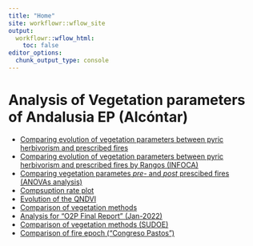 ```yaml
---
title: "Home"
site: workflowr::wflow_site
output:
  workflowr::wflow_html:
    toc: false
editor_options:
  chunk_output_type: console
---
```


# Analysis of Vegetation parameters of Andalusia EP (Alcóntar)

- [Comparing evolution of vegetation parameters between pyric herbivorism and prescribed fires](temporal_analysis.html)
- [Comparing evolution of vegetation parameters between pyric herbivorism and prescribed fires by Rangos (INFOCA)](temporal_analysis_rangos.html)
- [Comparing vegetation parametes *pre-* and *post* prescibed fires (ANOVAs analysis)](antes-despues.html)
- [Compsuption rate plot](tasa_consumo.html)
- [Evolution of the QNDVI](ndvi_pastoreo.html)
- [Comparison of vegetation methods](compara_methods.html)
- [Analysis for "O2P Final Report" (Jan-2022)](modelos_anovas_informe_o2p.html)
- [Comparison of vegetation methods (SUDOE)](compara_methods_SUDOE.html)
- [Comparison of fire epoch ("Congreso Pastos")](temporal_analysis_fire_epoch.html)
